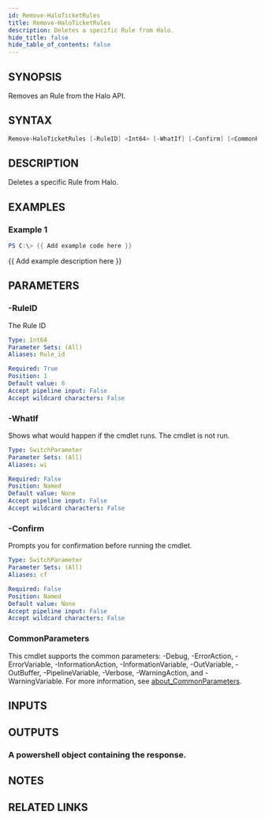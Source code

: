 ```yaml
---
id: Remove-HaloTicketRules
title: Remove-HaloTicketRules
description: Deletes a specific Rule from Halo.
hide_title: false
hide_table_of_contents: false
---
```


## SYNOPSIS

Removes an Rule from the Halo API.

## SYNTAX

```powershell
Remove-HaloTicketRules [-RuleID] <Int64> [-WhatIf] [-Confirm] [<CommonParameters>]
```

## DESCRIPTION

Deletes a specific Rule from Halo.

## EXAMPLES

### Example 1

```powershell
PS C:\> {{ Add example code here }}
```

{{ Add example description here }}

## PARAMETERS

### -RuleID

The Rule ID

```yaml
Type: Int64
Parameter Sets: (All)
Aliases: Rule_id

Required: True
Position: 1
Default value: 0
Accept pipeline input: False
Accept wildcard characters: False
```

### -WhatIf

Shows what would happen if the cmdlet runs.
The cmdlet is not run.

```yaml
Type: SwitchParameter
Parameter Sets: (All)
Aliases: wi

Required: False
Position: Named
Default value: None
Accept pipeline input: False
Accept wildcard characters: False
```

### -Confirm

Prompts you for confirmation before running the cmdlet.

```yaml
Type: SwitchParameter
Parameter Sets: (All)
Aliases: cf

Required: False
Position: Named
Default value: None
Accept pipeline input: False
Accept wildcard characters: False
```

### CommonParameters

This cmdlet supports the common parameters: -Debug, -ErrorAction, -ErrorVariable, -InformationAction, -InformationVariable, -OutVariable, -OutBuffer, -PipelineVariable, -Verbose, -WarningAction, and -WarningVariable. For more information, see [about_CommonParameters](http://go.microsoft.com/fwlink/?LinkID=113216).

## INPUTS

## OUTPUTS

### A powershell object containing the response.

## NOTES

## RELATED LINKS
